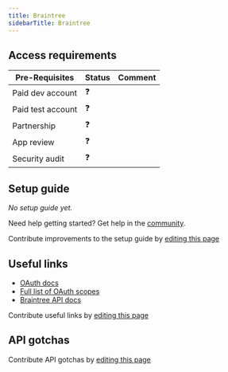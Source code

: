 ```yaml
---
title: Braintree
sidebarTitle: Braintree
---
```



<Overview />
<PreBuiltTooling />
<PreBuiltUseCases />

## Access requirements
| Pre-Requisites | Status | Comment|
| - | - | - |
| Paid dev account | ❓ |  |
| Paid test account | ❓ |  |
| Partnership | ❓ | |
| App review | ❓ |  |
| Security audit | ❓ | |


## Setup guide

_No setup guide yet._

<Tip>Need help getting started? Get help in the [community](https://nango.dev/slack).</Tip>

<Note>Contribute improvements to the setup guide by [editing this page](https://github.com/nangohq/nango/tree/master/docs/integrations/all/braintree.mdx)</Note>


## Useful links

-   [OAuth docs](https://developer.paypal.com/braintree/docs/guides/extend/oauth/overview)
-   [Full list of OAuth scopes](https://developer.paypal.com/braintree/docs/guides/extend/oauth/reference#resource-oriented-oauth-scopes)
-   [Braintree API docs](https://developer.paypal.com/braintree/docs/)

<Note>Contribute useful links by [editing this page](https://github.com/nangohq/nango/tree/master/docs/integrations/all/braintree.mdx)</Note>

## API gotchas

<Note>Contribute API gotchas by [editing this page](https://github.com/nangohq/nango/tree/master/docs/integrations/all/braintree.mdx)</Note>
